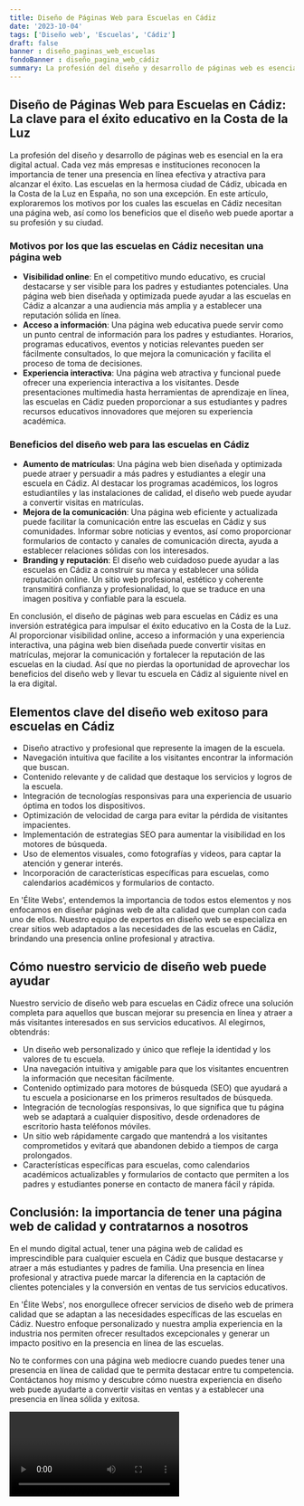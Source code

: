```yaml
---
title: Diseño de Páginas Web para Escuelas en Cádiz
date: '2023-10-04'
tags: ['Diseño web', 'Escuelas', 'Cádiz']
draft: false
banner : diseño_paginas_web_escuelas
fondoBanner : diseño_pagina_web_cádiz
summary: La profesión del diseño y desarrollo de páginas web es esencial en la era digital actual. Cada vez más empresas e instituciones reconocen la importancia de tener una presencia en línea efectiva y atractiva para alcanzar el éxito. Las escuelas en la hermosa ciudad de Cádiz, ubicada en la Costa de la Luz en España, no son una excepción. En este artículo, exploraremos los motivos por los cuales las escuelas en Cádiz necesitan una página web, así como los beneficios que el diseño web puede aportar a su profesión y su ciudad.
---
```


## Diseño de Páginas Web para Escuelas en Cádiz: La clave para el éxito educativo en la Costa de la Luz

La profesión del diseño y desarrollo de páginas web es esencial en la era digital actual. Cada vez más empresas e instituciones reconocen la importancia de tener una presencia en línea efectiva y atractiva para alcanzar el éxito. Las escuelas en la hermosa ciudad de Cádiz, ubicada en la Costa de la Luz en España, no son una excepción. En este artículo, exploraremos los motivos por los cuales las escuelas en Cádiz necesitan una página web, así como los beneficios que el diseño web puede aportar a su profesión y su ciudad.

### Motivos por los que las escuelas en Cádiz necesitan una página web
- **Visibilidad online**: En el competitivo mundo educativo, es crucial destacarse y ser visible para los padres y estudiantes potenciales. Una página web bien diseñada y optimizada puede ayudar a las escuelas en Cádiz a alcanzar a una audiencia más amplia y a establecer una reputación sólida en línea.
- **Acceso a información**: Una página web educativa puede servir como un punto central de información para los padres y estudiantes. Horarios, programas educativos, eventos y noticias relevantes pueden ser fácilmente consultados, lo que mejora la comunicación y facilita el proceso de toma de decisiones.
- **Experiencia interactiva**: Una página web atractiva y funcional puede ofrecer una experiencia interactiva a los visitantes. Desde presentaciones multimedia hasta herramientas de aprendizaje en línea, las escuelas en Cádiz pueden proporcionar a sus estudiantes y padres recursos educativos innovadores que mejoren su experiencia académica.

### Beneficios del diseño web para las escuelas en Cádiz
- **Aumento de matrículas**: Una página web bien diseñada y optimizada puede atraer y persuadir a más padres y estudiantes a elegir una escuela en Cádiz. Al destacar los programas académicos, los logros estudiantiles y las instalaciones de calidad, el diseño web puede ayudar a convertir visitas en matrículas.
- **Mejora de la comunicación**: Una página web eficiente y actualizada puede facilitar la comunicación entre las escuelas en Cádiz y sus comunidades. Informar sobre noticias y eventos, así como proporcionar formularios de contacto y canales de comunicación directa, ayuda a establecer relaciones sólidas con los interesados.
- **Branding y reputación**: El diseño web cuidadoso puede ayudar a las escuelas en Cádiz a construir su marca y establecer una sólida reputación online. Un sitio web profesional, estético y coherente transmitirá confianza y profesionalidad, lo que se traduce en una imagen positiva y confiable para la escuela.

En conclusión, el diseño de páginas web para escuelas en Cádiz es una inversión estratégica para impulsar el éxito educativo en la Costa de la Luz. Al proporcionar visibilidad online, acceso a información y una experiencia interactiva, una página web bien diseñada puede convertir visitas en matrículas, mejorar la comunicación y fortalecer la reputación de las escuelas en la ciudad. Así que no pierdas la oportunidad de aprovechar los beneficios del diseño web y llevar tu escuela en Cádiz al siguiente nivel en la era digital.

<GifSeo />

<Cta />

## Elementos clave del diseño web exitoso para escuelas en Cádiz

- Diseño atractivo y profesional que represente la imagen de la escuela.
- Navegación intuitiva que facilite a los visitantes encontrar la información que buscan.
- Contenido relevante y de calidad que destaque los servicios y logros de la escuela.
- Integración de tecnologías responsivas para una experiencia de usuario óptima en todos los dispositivos.
- Optimización de velocidad de carga para evitar la pérdida de visitantes impacientes.
- Implementación de estrategias SEO para aumentar la visibilidad en los motores de búsqueda.
- Uso de elementos visuales, como fotografías y videos, para captar la atención y generar interés.
- Incorporación de características específicas para escuelas, como calendarios académicos y formularios de contacto.

En 'Élite Webs', entendemos la importancia de todos estos elementos y nos enfocamos en diseñar páginas web de alta calidad que cumplan con cada uno de ellos. Nuestro equipo de expertos en diseño web se especializa en crear sitios web adaptados a las necesidades de las escuelas en Cádiz, brindando una presencia online profesional y atractiva.

## Cómo nuestro servicio de diseño web puede ayudar

Nuestro servicio de diseño web para escuelas en Cádiz ofrece una solución completa para aquellos que buscan mejorar su presencia en línea y atraer a más visitantes interesados en sus servicios educativos. Al elegirnos, obtendrás:

- Un diseño web personalizado y único que refleje la identidad y los valores de tu escuela.
- Una navegación intuitiva y amigable para que los visitantes encuentren la información que necesitan fácilmente.
- Contenido optimizado para motores de búsqueda (SEO) que ayudará a tu escuela a posicionarse en los primeros resultados de búsqueda.
- Integración de tecnologías responsivas, lo que significa que tu página web se adaptará a cualquier dispositivo, desde ordenadores de escritorio hasta teléfonos móviles.
- Un sitio web rápidamente cargado que mantendrá a los visitantes comprometidos y evitará que abandonen debido a tiempos de carga prolongados.
- Características específicas para escuelas, como calendarios académicos actualizables y formularios de contacto que permiten a los padres y estudiantes ponerse en contacto de manera fácil y rápida.

## Conclusión: la importancia de tener una página web de calidad y contratarnos a nosotros

En el mundo digital actual, tener una página web de calidad es imprescindible para cualquier escuela en Cádiz que busque destacarse y atraer a más estudiantes y padres de familia. Una presencia en línea profesional y atractiva puede marcar la diferencia en la captación de clientes potenciales y la conversión en ventas de tus servicios educativos.

En 'Élite Webs', nos enorgullece ofrecer servicios de diseño web de primera calidad que se adaptan a las necesidades específicas de las escuelas en Cádiz. Nuestro enfoque personalizado y nuestra amplia experiencia en la industria nos permiten ofrecer resultados excepcionales y generar un impacto positivo en la presencia en línea de las escuelas.

No te conformes con una página web mediocre cuando puedes tener una presencia en línea de calidad que te permita destacar entre tu competencia. Contáctanos hoy mismo y descubre cómo nuestra experiencia en diseño web puede ayudarte a convertir visitas en ventas y a establecer una presencia en línea sólida y exitosa.

<Video />

<CtaBot job='Escuelas' city='Cádiz'/>

<Gmaps query='Cádiz+españa+maps' />